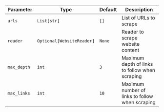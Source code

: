 | Parameter   | Type                      | Default | Description                                     |
| ----------- | ------------------------- | ------- | ----------------------------------------------- |
| `urls`      | `List[str]`               | `[]`    | List of URLs to scrape                          |
| `reader`    | `Optional[WebsiteReader]` | `None`  | Reader to scrape website content                |
| `max_depth` | `int`                     | `3`     | Maximum depth of links to follow when scraping  |
| `max_links` | `int`                     | `10`    | Maximum number of links to follow when scraping |
